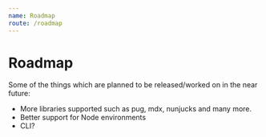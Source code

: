 ```yaml
---
name: Roadmap
route: /roadmap
---
```


# Roadmap

Some of the things which are planned to be released/worked on in the near future:

-   More libraries supported such as pug, mdx, nunjucks and many more.
-   Better support for Node environments
-   CLI?
